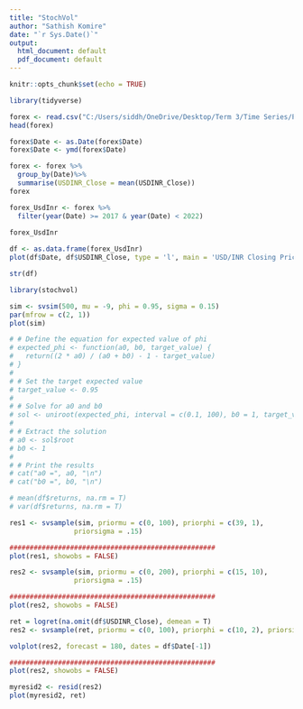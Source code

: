```yaml
---
title: "StochVol"
author: "Sathish Komire"
date: "`r Sys.Date()`"
output:
  html_document: default
  pdf_document: default
---
```


```r
knitr::opts_chunk$set(echo = TRUE)
```


```r
library(tidyverse)
```
```r
forex <- read.csv("C:/Users/siddh/OneDrive/Desktop/Term 3/Time Series/Project/fx_data.csv",head=T,sep=",")
head(forex)
```
```r
forex$Date <- as.Date(forex$Date)
forex$Date <- ymd(forex$Date)
```


```r
forex <- forex %>%
  group_by(Date)%>%
  summarise(USDINR_Close = mean(USDINR_Close))
forex
```
```r

forex_UsdInr <- forex %>% 
  filter(year(Date) >= 2017 & year(Date) < 2022)
 
forex_UsdInr
```
```r
df <- as.data.frame(forex_UsdInr)
plot(df$Date, df$USDINR_Close, type = 'l', main = 'USD/INR Closing Prices')
```
```r
str(df)
```
```r
library(stochvol)
```

```r
sim <- svsim(500, mu = -9, phi = 0.95, sigma = 0.15)
par(mfrow = c(2, 1))
plot(sim)
```

```r

# # Define the equation for expected value of phi
# expected_phi <- function(a0, b0, target_value) {
#   return((2 * a0) / (a0 + b0) - 1 - target_value)
# }
# 
# # Set the target expected value
# target_value <- 0.95
# 
# # Solve for a0 and b0
# sol <- uniroot(expected_phi, interval = c(0.1, 100), b0 = 1, target_value = target_value, tol = 1e-8)
# 
# # Extract the solution
# a0 <- sol$root
# b0 <- 1
# 
# # Print the results
# cat("a0 =", a0, "\n")
# cat("b0 =", b0, "\n")
```
```r
# mean(df$returns, na.rm = T)
# var(df$returns, na.rm = T)
```

```r
res1 <- svsample(sim, priormu = c(0, 100), priorphi = c(39, 1),
                priorsigma = .15)
```
```r
###################################################
plot(res1, showobs = FALSE)
```

```r
res2 <- svsample(sim, priormu = c(0, 200), priorphi = c(15, 10),
                priorsigma = .15)
```
```r
###################################################
plot(res2, showobs = FALSE)
```




```r
ret = logret(na.omit(df$USDINR_Close), demean = T)
res2 <- svsample(ret, priormu = c(0, 100), priorphi = c(10, 2), priorsigma = .1)

volplot(res2, forecast = 180, dates = df$Date[-1])
```


```r

###################################################
plot(res2, showobs = FALSE)
```

```r
myresid2 <- resid(res2)
plot(myresid2, ret)
```

